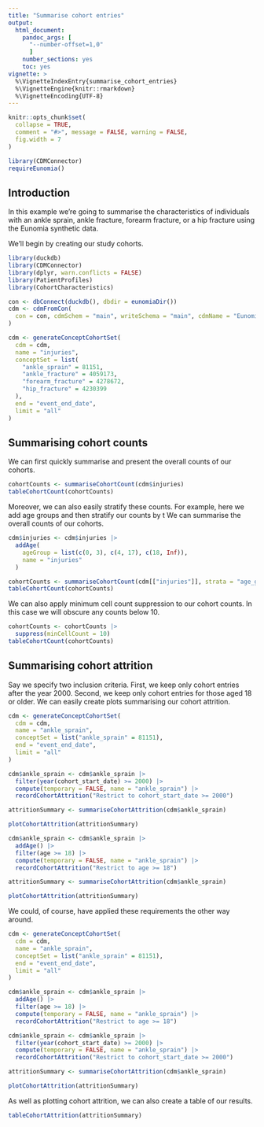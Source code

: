 ```yaml
---
title: "Summarise cohort entries"
output: 
  html_document:
    pandoc_args: [
      "--number-offset=1,0"
      ]
    number_sections: yes
    toc: yes
vignette: >
  %\VignetteIndexEntry{summarise_cohort_entries}
  %\VignetteEngine{knitr::rmarkdown}
  %\VignetteEncoding{UTF-8}
---
```


```r
knitr::opts_chunk$set(
  collapse = TRUE,
  comment = "#>", message = FALSE, warning = FALSE,
  fig.width = 7
)

library(CDMConnector)
requireEunomia()
```

## Introduction
In this example we're going to summarise the characteristics of individuals with an ankle sprain, ankle fracture, forearm fracture, or a hip fracture using the Eunomia synthetic data. 

We'll begin by creating our study cohorts.

```r
library(duckdb)
library(CDMConnector)
library(dplyr, warn.conflicts = FALSE)
library(PatientProfiles)
library(CohortCharacteristics)

con <- dbConnect(duckdb(), dbdir = eunomiaDir())
cdm <- cdmFromCon(
  con = con, cdmSchem = "main", writeSchema = "main", cdmName = "Eunomia"
)

cdm <- generateConceptCohortSet(
  cdm = cdm,
  name = "injuries",
  conceptSet = list(
    "ankle_sprain" = 81151,
    "ankle_fracture" = 4059173,
    "forearm_fracture" = 4278672,
    "hip_fracture" = 4230399
  ),
  end = "event_end_date",
  limit = "all"
)
```

## Summarising cohort counts

We can first quickly summarise and present the overall counts of our cohorts.
```r
cohortCounts <- summariseCohortCount(cdm$injuries)
tableCohortCount(cohortCounts)
```

Moreover, we can also easily stratify these counts. For example, here we add age groups and then stratify our counts by t
We can summarise the overall counts of our cohorts.
```r
cdm$injuries <- cdm$injuries |>
  addAge(
    ageGroup = list(c(0, 3), c(4, 17), c(18, Inf)),
    name = "injuries"
  )

cohortCounts <- summariseCohortCount(cdm[["injuries"]], strata = "age_group")
tableCohortCount(cohortCounts)
```

We can also apply minimum cell count suppression to our cohort counts. In this case we will obscure any counts below 10.
```r
cohortCounts <- cohortCounts |>
  suppress(minCellCount = 10)
tableCohortCount(cohortCounts)
```

## Summarising cohort attrition
Say we specify two inclusion criteria. First, we keep only cohort entries after the year 2000. Second, we keep only cohort entries for those aged 18 or older. We can easily create plots summarising our cohort attrition.

```r
cdm <- generateConceptCohortSet(
  cdm = cdm,
  name = "ankle_sprain",
  conceptSet = list("ankle_sprain" = 81151),
  end = "event_end_date",
  limit = "all"
)

cdm$ankle_sprain <- cdm$ankle_sprain |>
  filter(year(cohort_start_date) >= 2000) |>
  compute(temporary = FALSE, name = "ankle_sprain") |>
  recordCohortAttrition("Restrict to cohort_start_date >= 2000")

attritionSummary <- summariseCohortAttrition(cdm$ankle_sprain)

plotCohortAttrition(attritionSummary)
```

```r
cdm$ankle_sprain <- cdm$ankle_sprain |>
  addAge() |>
  filter(age >= 18) |>
  compute(temporary = FALSE, name = "ankle_sprain") |>
  recordCohortAttrition("Restrict to age >= 18")

attritionSummary <- summariseCohortAttrition(cdm$ankle_sprain)

plotCohortAttrition(attritionSummary)
```

We could, of course, have applied these requirements the other way around.

```r
cdm <- generateConceptCohortSet(
  cdm = cdm,
  name = "ankle_sprain",
  conceptSet = list("ankle_sprain" = 81151),
  end = "event_end_date",
  limit = "all"
)

cdm$ankle_sprain <- cdm$ankle_sprain |>
  addAge() |>
  filter(age >= 18) |>
  compute(temporary = FALSE, name = "ankle_sprain") |>
  recordCohortAttrition("Restrict to age >= 18")

cdm$ankle_sprain <- cdm$ankle_sprain |>
  filter(year(cohort_start_date) >= 2000) |>
  compute(temporary = FALSE, name = "ankle_sprain") |>
  recordCohortAttrition("Restrict to cohort_start_date >= 2000")

attritionSummary <- summariseCohortAttrition(cdm$ankle_sprain)

plotCohortAttrition(attritionSummary)
```

As well as plotting cohort attrition, we can also create a table of our results.
```r
tableCohortAttrition(attritionSummary)
```
